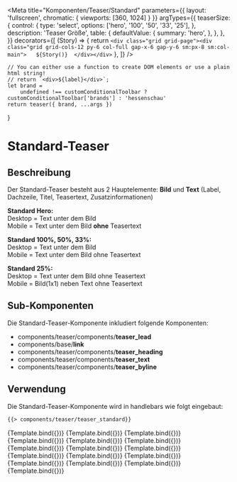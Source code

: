 
<Meta
    title="Komponenten/Teaser/Standard"
    parameters={{
        layout: 'fullscreen',
         chromatic: {
            viewports: [360, 1024]
        }
    }}
    argTypes={{
        teaserSize: {
            control: {
                type: 'select',
                options: ['hero', '100', '50', '33', '25'],
            },
            description: 'Teaser Größe',
            table: {
                defaultValue: {
                    summary: 'hero',
                },
            },
        },
    }}
    decorators={[
        (Story) => {
            return `<div class="grid grid-page"><div class="grid grid-cols-12 py-6 col-full gap-x-6 gap-y-6 sm:px-8 sm:col-main">  
                ${Story()} 
                </div></div>`
        },
    ]}
/>

    // You can either use a function to create DOM elements or use a plain html string!
    // return `<div>${label}</div>`;
    let brand =
        undefined !== customConditionalToolbar ? customConditionalToolbar['brands'] : 'hessenschau'
    return teaser({ brand, ...args })
}

# Standard-Teaser 

## Beschreibung


Der Standard-Teaser besteht aus 2 Hauptelemente: <b>Bild</b> und <b>Text</b> (Label, Dachzeile, Titel, Teasertext, Zusatzinformationen)

<b>Standard Hero:</b> <br/>
    Desktop = Text unter dem Bild <br/>
    Mobile = Text unter dem Bild <b>ohne</b> Teasertext <br/>

<b>Standard 100%, 50%, 33%:</b> <br/>
    Desktop = Text unter dem Bild <br/>
    Mobile = Text unter dem Bild ohne Teasertext <br/>

<b>Standard 25%:</b> <br/>
    Desktop = Text unter dem Bild ohne Teasertext <br/>
    Mobile =  Bild(1x1) neben Text ohne Teasertext <br/>

## Sub-Komponenten

Die Standard-Teaser-Komponente inkludiert folgende Komponenten:

<ul>
    <li>components/teaser/components/<b>teaser_lead</b></li>
    <li>components/base/<b>link</b></li>
    <li>components/teaser/components/<b>teaser_heading</b></li>
    <li>components/teaser/components/<b>teaser_text</b></li>
    <li>components/teaser/components/<b>teaser_byline</b></li>
</ul>

## Verwendung

Die Standard-Teaser-Komponente wird in handlebars wie folgt eingebaut:

```html
{{> components/teaser/teaser_standard}}    
```

<Preview withToolbar>
    <Story name="Standard Hero" args={teaserHeroSerif.logicItem.includeModel}>
        {Template.bind({})}
    </Story>
    <Story name="Standard Hero mit Label" args={teaserHeroSerifWithLabel.logicItem.includeModel}>
        {Template.bind({})}
    </Story>
    <Story
        name="Standard Hero Mit Kommentaren"
        args={teaserHeroSerifWithComments.logicItem.includeModel}
    >
        {Template.bind({})}
    </Story>
    <Story name="Standard Hero mit externem Link" args={teaserHeroLink.logicItem.includeModel}>
        {Template.bind({})}
    </Story>
    <Story name="Standard 100" args={teaser100Serif.logicItem.includeModel}>
        {Template.bind({})}
    </Story>
    <Story name="Standard 100 mit externem Link" args={teaser100Link.logicItem.includeModel}>
        {Template.bind({})}
    </Story>
        <Story name="Standard 100 mit Sendungsdokument" args={teaser100Program.logicItem.includeModel}>
        {Template.bind({})}
    </Story>
    <Story name="Standard 50" args={teaser50Serif.logicItem.includeModel}>
        {Template.bind({})}
    </Story>
    <Story name="Standard 50 ohne Teaserbild" args={teaser50SerifWithoutTeaserImage.logicItem.includeModel}>
        {Template.bind({})}
    </Story>
        <Story name="Standard 50 mit externem Link" args={teaser50Link.logicItem.includeModel}>
        {Template.bind({})}
    </Story>
    <Story name="Standard 33" args={teaser33Serif.logicItem.includeModel}>
        {Template.bind({})}
    </Story>
    <Story name="Standard 33 mit externem Link" args={teaser33Link.logicItem.includeModel}>
        {Template.bind({})}
    </Story>
    <Story name="Standard 25" args={teaser25Serif.logicItem.includeModel}>
        {Template.bind({})}
    </Story>
    <Story name="Standard 25 ohne Teaserbild" args={teaser25SerifWithoutTeaserimage.logicItem.includeModel}>
        {Template.bind({})}
    </Story>
    <Story name="Standard 25 mit externem Link" args={teaser25Link.logicItem.includeModel}>
        {Template.bind({})}
    </Story>
    <Story name="Standard 100 Mit Download" args={teaser100Download.logicItem.includeModel}>
        {Template.bind({})}
    </Story>
</Preview>

